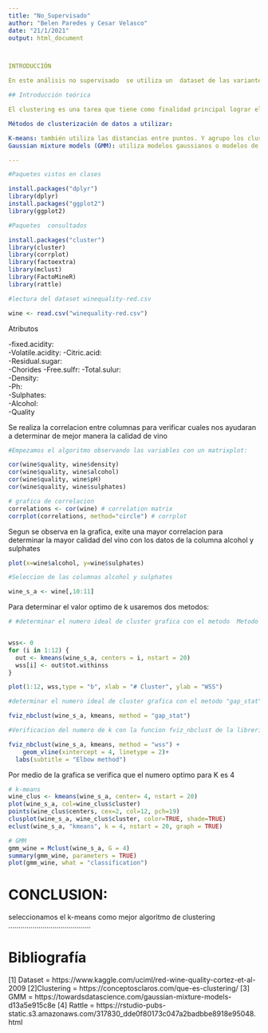 ---
title: "No_Supervisado"
author: "Belen Paredes y Cesar Velasco"
date: "21/1/2021"
output: html_document



INTRODUCCIÓN

En este análisis no supervisado  se utiliza un  dataset de las variantes tintas del vino portugués "Vinho"[1], donde se desea optener grupos optimos a partir de las caracteristicas fisicas y quimicas

## Introducción teórica

El clustering es una tarea que tiene como finalidad principal lograr el agrupamiento de conjuntos de objetos no etiquetados, para lograr construir subconjuntos de datos conocidos como Clusters.  

Métodos de clusterización de datos a utilizar: 

K-means: también utiliza las distancias entre puntos. Y agrupo los clusters según lo cerca que están de los centros de gravedad de los clusters. A priori, tienes que saber cuántos clusters vas a crear para que el algoritmos sepa dónde colocar cada punto.
Gaussian mixture models (GMM): utiliza modelos gaussianos o modelos de distribuciones normales de diferentes formas para que puedas crear grupos en forma de elipses. Para cada punto se le calcula la probabilidad de pertenencia a cada modelo gaussiano

---

```{r}

#Paquetes vistos en clases

install.packages("dplyr")
library(dplyr)
install.packages("ggplot2")
library(ggplot2)

#Paquetes  consultados

install.packages("cluster")
library(cluster)
library(corrplot)
library(factoextra)
library(mclust) 
library(FactoMineR)
library(rattle) 
```



```{r}

#lectura del dataset winequality-red.csv

wine <- read.csv("winequality-red.csv")

```
Atributos

-fixed.acidity:       
-Volatile.acidity:
-Citric.acid:      
-Residual.sugar:       
-Chorides
-Free.sulfr: 
-Total.sulur:       
-Density:      
-Ph:         
-Sulphates:         
-Alcohol:         
-Quality




Se realiza la correlacion entre columnas para verificar cuales nos ayudaran a determinar de mejor manera la calidad de vino

```{r}
#Empezamos el algoritmo observando las variables con un matrixplot:

cor(wine$quality, wine$density)
cor(wine$quality, wine$alcohol)
cor(wine$quality, wine$pH)
cor(wine$quality, wine$sulphates)

# grafica de correlacion
correlations <- cor(wine) # correlation matrix
corrplot(correlations, method="circle") # corrplot
```
Segun se observa en la grafica, exite una mayor correlacion para determinar la mayor calidad del vino con los datos de la columna alcohol y sulphates


```{r}
plot(x=wine$alcohol, y=wine$sulphates)

#Seleccion de las columnas alcohol y sulphates

wine_s_a <- wine[,10:11]


```
Para determinar el valor optimo de k usaremos dos metodos:


```{r}

# #determinar el numero ideal de cluster grafica con el metodo  Metodo WSS


wss<- 0 
for (i in 1:12) {
  out <- kmeans(wine_s_a, centers = i, nstart = 20)
  wss[i] <- out$tot.withinss
}

plot(1:12, wss,type = "b", xlab = "# Cluster", ylab = "WSS")
```


```{r}
#determinar el numero ideal de cluster grafica con el metodo "gap_stat"

fviz_nbclust(wine_s_a, kmeans, method = "gap_stat")

```







```{r}

#Verificacion del numero de k con la funcion fviz_nbclust de la libreria library(factoextra)

fviz_nbclust(wine_s_a, kmeans, method = "wss") +
    geom_vline(xintercept = 4, linetype = 2)+
  labs(subtitle = "Elbow method")

```

Por medio de la grafica se verifica que el numero optimo para K es 4

```{r}

# k-means
wine_clus <- kmeans(wine_s_a, center= 4, nstart = 20) 
plot(wine_s_a, col=wine_clus$cluster)
points(wine_clus$centers, cex=2, col=12, pch=19)
clusplot(wine_s_a, wine_clus$cluster, color=TRUE, shade=TRUE)
eclust(wine_s_a, "kmeans", k = 4, nstart = 20, graph = TRUE)

```



```{r}
# GMM
gmm_wine = Mclust(wine_s_a, G = 4)
summary(gmm_wine, parameters = TRUE)
plot(gmm_wine, what = "classification")

```

# CONCLUSION: 
seleccionamos el k-means como mejor algoritmo de clustering .........................................




# Bibliografía

[1] Dataset   =  https://www.kaggle.com/uciml/red-wine-quality-cortez-et-al-2009
[2]Clustering =  https://conceptosclaros.com/que-es-clustering/
[3] GMM       =  https://towardsdatascience.com/gaussian-mixture-models-d13a5e915c8e
[4] Rattle    =  https://rstudio-pubs-static.s3.amazonaws.com/317830_dde0f80173c047a2badbbe8918e95048.html

